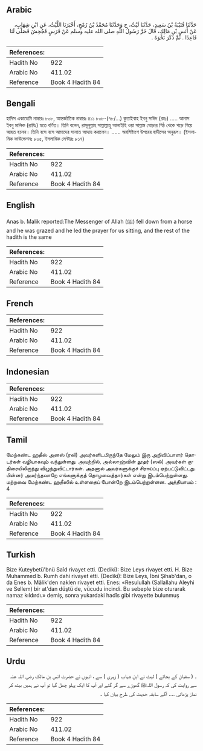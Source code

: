 ## Arabic


<div dir="rtl" lang="ar" style={{fontSize:'larger',backgroundColor:'#f8f9fa',padding:20}}>
حَدَّثَنَا قُتَيْبَةُ بْنُ سَعِيدٍ، حَدَّثَنَا لَيْثٌ، ح وَحَدَّثَنَا مُحَمَّدُ بْنُ رُمْحٍ، أَخْبَرَنَا اللَّيْثُ، عَنِ ابْنِ شِهَابٍ، عَنْ أَنَسِ بْنِ مَالِكٍ، قَالَ خَرَّ رَسُولُ اللَّهِ صلى الله عليه وسلم عَنْ فَرَسٍ فَجُحِشَ فَصَلَّى لَنَا قَاعِدًا ‏.‏ ثُمَّ ذَكَرَ نَحْوَهُ ‏.‏
</div>
<div style={{backgroundColor:'#f8f9fa',padding:20, marginBottom: 10}}><table> <thead> <tr> <th>References:</th> <th></th> </tr> </thead> <tbody><tr><td>Hadith No</td><td>922</td></tr><tr><td>Arabic No</td><td>411.02</td></tr><tr><td>Reference</td><td>Book 4 Hadith 84</td></tr></tbody></table></div>

## Bengali


<div dir="ltr" lang="bn" style={{fontSize:'larger',backgroundColor:'#f8f9fa',padding:20}}>
হাদিস একাডেমি নাম্বারঃ ৮০৮, আন্তর্জাতিক নাম্বারঃ ৪১১ ৮০৮-(৭৮/...) কুতাইবাহ ইবনু সাঈদ (রহঃ) ..... আনাস ইবনু মালিক (রাযিঃ) হতে বর্ণিত। তিনি বলেন, রাসূলুল্লাহ সাল্লাল্লাহু আলাইহি ওয়া সাল্লাম ঘোড়ার পিঠ থেকে পড়ে গিয়ে আহত হলেন। তিনি বসে বসে আমাদের সালাত আদায় করালেন। ...... অবশিষ্টাংশ উপরের হাদীসের অনুরূপ। (ইসলামিক ফাউন্ডেশনঃ ৮০৫, ইসলামিক সেন্টারঃ ৮১৭)
</div>
<div style={{backgroundColor:'#f8f9fa',padding:20, marginBottom: 10}}><table> <thead> <tr> <th>References:</th> <th></th> </tr> </thead> <tbody><tr><td>Hadith No</td><td>922</td></tr><tr><td>Arabic No</td><td>411.02</td></tr><tr><td>Reference</td><td>Book 4 Hadith 84</td></tr></tbody></table></div>

## English


<div dir="ltr" lang="en" style={{fontSize:'larger',backgroundColor:'#f8f9fa',padding:20}}>
Anas b. Malik reported:The Messenger of Allah (ﷺ) fell down from a horse and he was grazed and he led the prayer for us sitting, and the rest of the hadith is the same
</div>
<div style={{backgroundColor:'#f8f9fa',padding:20, marginBottom: 10}}><table> <thead> <tr> <th>References:</th> <th></th> </tr> </thead> <tbody><tr><td>Hadith No</td><td>922</td></tr><tr><td>Arabic No</td><td>411.02</td></tr><tr><td>Reference</td><td>Book 4 Hadith 84</td></tr></tbody></table></div>

## French


<div dir="ltr" lang="fr" style={{fontSize:'larger',backgroundColor:'#f8f9fa',padding:20}}>

</div>
<div style={{backgroundColor:'#f8f9fa',padding:20, marginBottom: 10}}><table> <thead> <tr> <th>References:</th> <th></th> </tr> </thead> <tbody><tr><td>Hadith No</td><td>922</td></tr><tr><td>Arabic No</td><td>411.02</td></tr><tr><td>Reference</td><td>Book 4 Hadith 84</td></tr></tbody></table></div>

## Indonesian


<div dir="ltr" lang="id" style={{fontSize:'larger',backgroundColor:'#f8f9fa',padding:20}}>

</div>
<div style={{backgroundColor:'#f8f9fa',padding:20, marginBottom: 10}}><table> <thead> <tr> <th>References:</th> <th></th> </tr> </thead> <tbody><tr><td>Hadith No</td><td>922</td></tr><tr><td>Arabic No</td><td>411.02</td></tr><tr><td>Reference</td><td>Book 4 Hadith 84</td></tr></tbody></table></div>

## Tamil


<div dir="ltr" lang="ta" style={{fontSize:'larger',backgroundColor:'#f8f9fa',padding:20}}>
மேற்கண்ட ஹதீஸ் அனஸ் (ரலி) அவர்களிடமிருந்தே மேலும் இரு அறிவிப்பாளர் தொடர்கள் வழியாகவும் வந்துள்ளது. அவற்றில், அல்லாஹ்வின் தூதர் (ஸல்) அவர்கள் குதிரையிலிருந்து விழுந்துவிட்டார்கள். அதனால் அவர்களுக்குச் சிராய்ப்பு ஏற்பட்டுவிட்டது. பின்னர் அமர்ந்தவாறே எங்களுக்குத் தொழவைத்தார்கள் என்று இடம்பெற்றுள்ளது. மற்றவை மேற்கண்ட ஹதீஸில் உள்ளதைப் போன்றே இடம்பெற்றுள்ளன. அத்தியாயம் : 4
</div>
<div style={{backgroundColor:'#f8f9fa',padding:20, marginBottom: 10}}><table> <thead> <tr> <th>References:</th> <th></th> </tr> </thead> <tbody><tr><td>Hadith No</td><td>922</td></tr><tr><td>Arabic No</td><td>411.02</td></tr><tr><td>Reference</td><td>Book 4 Hadith 84</td></tr></tbody></table></div>

## Turkish


<div dir="ltr" lang="tr" style={{fontSize:'larger',backgroundColor:'#f8f9fa',padding:20}}>
Bize Kuteybetü'bnü Saîd rivayet etti. (Dediki): Bize Leys rivayet etti. H. Bize Muhammed b. Rumh dahi rivayet etti. (Dediki): Bize Leys, İbni Şihab'dan, o da Enes b. Mâlik'den naklen rivayet etti. Enes: «Resulullah (Sallallahu Aleyhi ve Sellem) bir at'dan düştü de, vücudu incindi. Bu sebeple bize oturarak namaz kıldırdı.» demiş, sonra yukardaki hadîs gibi rivayette bulunmuş
</div>
<div style={{backgroundColor:'#f8f9fa',padding:20, marginBottom: 10}}><table> <thead> <tr> <th>References:</th> <th></th> </tr> </thead> <tbody><tr><td>Hadith No</td><td>922</td></tr><tr><td>Arabic No</td><td>411.02</td></tr><tr><td>Reference</td><td>Book 4 Hadith 84</td></tr></tbody></table></div>

## Urdu


<div dir="rtl" lang="ur" style={{fontSize:'larger',backgroundColor:'#f8f9fa',padding:20}}>
۔ ( سفیان کے بجائے ) لیث نے ابن شہاب ( زہری ) سے ، انہوں نے حضرت انس بن مالک ‌رضی ‌اللہ ‌عنہ ‌ ‌ سے روایت کی کہ رسول اللہﷺ گھوڑے سے گر گئے اور آپ کا ایک پہلو چھل گیا تو آپ نے ہمیں بیٹھ کر نماز پڑھائی .... آگے سابقہ حدیث کی طرح بیان کیا ۔
</div>
<div style={{backgroundColor:'#f8f9fa',padding:20, marginBottom: 10}}><table> <thead> <tr> <th>References:</th> <th></th> </tr> </thead> <tbody><tr><td>Hadith No</td><td>922</td></tr><tr><td>Arabic No</td><td>411.02</td></tr><tr><td>Reference</td><td>Book 4 Hadith 84</td></tr></tbody></table></div>